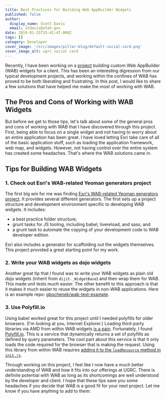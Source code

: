 ```yaml
---
title: Best Practices for Building Web AppBuilder Widgets
published: false
author:
  display_name: Scott Davis
  email: stdavis@utah.gov
date: 2019-01-25T15:42:47.000Z
tags: []
category: Developer
cover_image: '/src/images/pillar-blog/default-social-card.png'
cover_image_alt: ugrc social card
---
```



Recently, I have been working on a [project](https://github.com/agrc/wfrc-wab-widgets/) building custom Web AppBuilder (WAB) widgets for a client. This has been an interesting digression from our typical development projects, and working within the confines of WAB has proved to be both liberating and frustrating. In this post, I would like to share a few solutions that have helped me make the most of working with WAB.

## The Pros and Cons of Working with WAB Widgets

But before we get to those tips, let's talk about some of the general pros and cons of working with WAB that I have discovered through this project. First, being able to focus on a single widget and not having to worry about an entire application has been great. I have loved letting Esri take care of all of the basic application stuff, such as loading the application framework, web map, and widgets. However, not having control over the entire system has created some headaches. That's where the WAB solutions came in.

## Tips for Building WAB Widgets

### 1. Check out Esri's WAB-related Yeoman generators project

The first big win for me was finding [Esri's WAB-related Yeoman generators project](https://github.com/Esri/generator-esri-appbuilder-js). It provides several different generators. The first sets up a project structure and development environment specific to developing WAB widgets. It includes:

- a best practice folder structure;
- grunt tasks for JS tooling, including babel, livereload, and sass; and
- a grunt task to automate the copying of your development code to WAB developer edition.

Esri also includes a generator for scaffolding out the widgets themselves. This project provided a great starting point for my work.

### 2. Write your WAB widgets as dojo widgets

Another great tip that I found was to write your WAB widgets as plain old dojo widgets (inherit from `dijit._WidgetBase`) and then wrap them for WAB. This made unit tests much easier. The other benefit to this approach is that it makes it much easier to reuse the widgets in non-WAB applications. Here is an example repo: [gbochenek/wab-test-example](https://github.com/gbochenek/wab-test-example).

### 3. Use Polyfill.io

Using babel worked great for this project until I needed polyfills for older browsers. (I'm looking at you, Internet Explorer.) Loading third-party libraries via AMD from within WAB widgets [is a pain](https://developers.arcgis.com/web-appbuilder/sample-code/add-a-third-party-library.htm). Fortunately, I found [Polyfill.io](https://polyfill.io/v3/). This is a service that dynamically returns a set of polyfills as defined by query parameters. The cool part about this service is that it only loads the code required for the browser that is making the request. Using this library from within WAB requires [adding it to the `loadResource` method in `init.js`](https://github.com/agrc/wfrc-wab-widgets#add-a-polyfill-for-older-browsers).

Through working on this project, I feel like I now have a much better understanding of WAB and how it fits into our offerings at UGRC. There is definite potential with WAB as long as its shortcomings are well understood by the developer and client. I hope that these tips save you some headaches if you decide that WAB is a good fit for your next project. Let me know if you have anything to add to them: <Contacts inline subject={frontmatter.title} contactKey="wab" />
